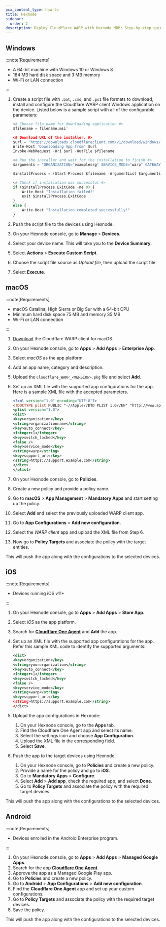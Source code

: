 ```yaml
---
pcx_content_type: how-to
title: Hexnode
sidebar:
  order: 2
description: Deploy Cloudflare WARP with Hexnode MDM: Step-by-step guide for Windows, macOS, iOS, and Android. Ensure secure device connections with detailed configurations.
---
```


## Windows

:::note[Requirements]


* A 64-bit machine with Windows 10 or Windows 8
* 184 MB hard disk space and 3 MB memory
* Wi-Fi or LAN connection


:::

1. Create a script file with `.bat`, `.cmd`, and `.ps1` file formats to download, install and configure the Cloudflare WARP client Windows application on the device. Listed below is a sample script with all of the configurable parameters:

   ```python
   <# Choose file name for downloading application #>
   $filename = filename.msi'

   <# Download URL of the installer. #>
   $url = 'https://downloads.cloudflareclient.com/v1/download/windows/ga'
   Write-Host 'Downloading App from' $url
   Invoke-WebRequest -Uri $url -OutFile $filename

   <# Run the installer and wait for the installation to finish #>
   $arguments = "ORGANIZATION="exampleorg" SERVICE_MODE="warp" GATEWAY_UNIQUE_ID="fmxk762nrj" SUPPORT_URL="http://support.example.com""

   $installProcess = (Start-Process $filename -ArgumentList $arguments -PassThru -Wait)

   <# Check if installation was successful #>
   if ($installProcess.ExitCode -ne 0) {
       Write-Host "Installation failed!"
       exit $installProcess.ExitCode
   }
   else {
       Write-Host "Installation completed successfully!"
   }
   ```

2. Push the script file to the devices using Hexnode.

3. On your Hexnode console, go to **Manage** > **Devices**.

4. Select your device name. This will take you to the **Device Summary**.

5. Select **Actions** > **Execute Custom Script**.

6. Choose the script file source as *Upload file*, then upload the script file.

7. Select **Execute**.

## macOS

:::note[Requirements]


* macOS Catalina, High Sierra or Big Sur with a 64-bit CPU
* Minimum hard disk space 75 MB and memory 35 MB.
* Wi-Fi or LAN connection


:::

1. [Download](/cloudflare-one/connections/connect-devices/warp/download-warp/#macos) the Cloudflare WARP client for macOS.

2. On your Hexnode console, go to **Apps** > **Add Apps** > **Enterprise App**.

3. Select *macOS* as the app platform.

4. Add an app name, category and description.

5. Upload the `Cloudflare_WARP_<VERSION>.pkg` file and select **Add**.

6. Set up an XML file with the supported app configurations for the app.
   Here is a sample XML file with the accepted parameters.

   ```xml
   <?xml version="1.0" encoding="UTF-8"?>
   <!DOCTYPE plist PUBLIC "-//Apple//DTD PLIST 1.0//EN" "http://www.apple.com/DTDs/PropertyList-1.0.dtd">
   <plist version="1.0">
   <dict>
   <key>organization</key>
   <string>organizationname</string>
   <key>auto_connect</key>
   <integer>1</integer>
   <key>switch_locked</key>
   <false />
   <key>service_mode</key>
   <string>warp</string>
   <key>support_url</key>
   <string>https://support.example.com</string>
   </dict>
   </plist>
   ```

7. On your Hexnode console, go to **Policies**.

8. Create a new policy and provide a policy name.

9. Go to **macOS** > **App Management** > **Mandatory Apps** and start setting up the policy.

10. Select **Add** and select the previously uploaded WARP client app.

11. Go to **App Configurations** > **Add new configuration**.

12. Select the *WARP client* app and upload the XML file from Step 6.

13. Now go to **Policy Targets** and associate the policy with the target entities.

This will push the app along with the configurations to the selected devices.

## iOS

:::note[Requirements]


* Devices running iOS v11+


:::

1. On your Hexnode console, go to **Apps** > **Add Apps** > **Store App**.

2. Select *iOS* as the app platform.

3. Search for [**Cloudflare One Agent**](https://apps.apple.com/us/app/cloudflare-one-agent/id6443476492) and **Add** the app.

4. Set up an XML file with the supported app configurations for the app. Refer this sample XML code to identify the supported arguments:

   ```xml
   <dict>
   <key>organization</key>
   <string>yourorganization</string>
   <key>auto_connect</key>
   <integer>1</integer>
   <key>switch_locked</key>
   <false />
   <key>service_mode</key>
   <string>warp</string>
   <key>support_url</key
   <string>https://support.example.com</string>
   </dict>
   ```

5. Upload the app configurations in Hexnode:
   1. On your Hexnode console, go to the **Apps** tab.
   2. Find the Cloudflare One Agent app and select its name.
   3. Select the settings icon and choose **App Configuration**.
   4. Upload the XML file in the corresponding field.
   5. Select **Save**.

6. Push the app to the target devices using Hexnode.
   1. On your Hexnode console, go to **Policies** and create a new policy.
   2. Provide a name for the policy and go to **iOS**.
   3. Go to **Mandatory Apps** > **Configure**.
   4. Select **Add** > **Add app**, check the required app, and select **Done**.
   5. Go to **Policy Targets** and associate the policy with the required target devices.

This will push the app along with the configurations to the selected devices.

## Android

:::note[Requirements]


* Devices enrolled in the Android Enterprise program.


:::

1. On your Hexnode console, go to **Apps** > **Add Apps** > **Managed Google Apps**.
2. Search for the app [**Cloudflare One Agent**](https://play.google.com/store/apps/details?id=com.cloudflare.cloudflareoneagent).
3. Approve the app as a Managed Google Play app.
4. Go to **Policies** and create a new policy.
5. Go to **Android** > **App Configurations** > **Add new configuration**.
6. Find the **Cloudflare One Agent** app and set up your custom configurations.
7. Go to **Policy Targets** and associate the policy with the required target devices.
8. Save the policy.

This will push the app along with the configurations to the selected devices.
